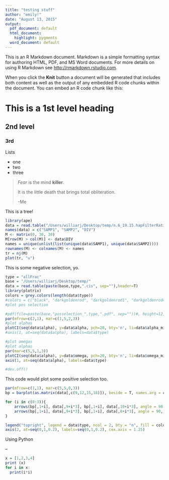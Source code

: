```yaml
---
title: "testing stuff"
author: "emily!"
date: "August 13, 2015"
output:
  pdf_document: default
  html_document:
    highlight: pygments
  word_document: default
---
```


This is an R Markdown document. Markdown is a simple formatting syntax for authoring HTML, PDF, and MS Word documents. For more details on using R Markdown see <http://rmarkdown.rstudio.com>.

When you click the **Knit** button a document will be generated that includes both content as well as the output of any embedded R code chunks within the document. You can embed an R code chunk like this:

This is a 1st level heading
=============

2nd level
----------

### 3rd

Lists

- one
- two 
- three

> *Fear* is the mind **killer**.
>
> It is the little death that brings total obliteration.
>
> -Me



This is a tree!

```r
library(ape)
data = read.table("/Users/williarj/Desktop/temp/n.6_19.15.hapFilterRatio.dist", header=F)
names(data) = c("SAMP1", "SAMP2", "DIV")
M <- matrix(0, 30, 30)
M[row(M) > col(M)] <- data$DIV
names = unique(unlist(list(unique(data$SAMP1), unique(data$SAMP2))))
rownames(M) <- colnames(M) <- names
tr = nj(M)
plot(tr, "u")

```

This is some negative selection, yo.

```r
type = "allFrac"
base = "/Users/williarj/Desktop/temp/"
data = read.table(paste(base,type,".cis", sep=""),header=T)
library(plotrix)
colors = grey.colors(length(data$type))
#colors = c("black", "darkgoldenrod", "darkgoldenrod1", "darkgoldenrod4", "darkolivegreen1", "darkolivegreen3", "cyan2", "cyan3", "cyan4", "darkorange", "darkorange3", "azure2", "azure3", "azure4")
#plot pos selection

#pdf(file=paste(base,"posselection_",type,".pdf", sep=""))#, height=12, width=12)
par(mfrow=c(2,1), mar=c(1,5,2,3))
#plot alphas
plotCI(seq(data$alpha), y=data$alpha, pch=20, bty='n', li=data$alpha_min, ui=data$alpha_max, ylab=expression("" ~ alpha), xlab="Species", xaxt="n")
#axis(1, at=seq(data$alpha), labels=data$type)

#plot omegas
#plot alphas
par(mar=c(5,5,1,3))
plotCI(seq(data$alpha), y=data$omega, pch=20, bty='n', li=data$omega_min, ui=data$omega_max, ylab=expression("" ~ omega), xlab="Species", xaxt="n")
axis(1, at=seq(data$alpha), labels=data$type)

#dev.off()
```

This code would plot some positive selection too.

```r
par(mfrow=c(1,1), mar=c(5,5,0,3))
bp = barplot(as.matrix(data[,c(9,12,15,18)]), beside = T, names.arg = c("<1", "1-10", "10-100", "100+"),xlab = expression(paste(italic('N'['e']), italic('s'), " category")), ylab = "Fraction of sites", col=colors, ylim=c(0,1.1), space = c(0.2, 1.4), axes=F)

for (i in c(0:3)){
    arrows(bp[,1+i], data[,9+i*3], bp[,1+i], data[,10+i*3], angle = 90, length = 0.05)
    arrows(bp[,1+i], data[,9+i*3], bp[,1+i], data[,8+i*3], angle = 90, length = 0.05)
}

legend("topright", legend = data$type, ncol = 2, bty = "n", fill = colors, cex=1.25)
axis(2, at=seq(0,1,0.2), labels=seq(0,1,0.2), cex.axis = 1.25)
```

Using Python

--
```r
x = [1,2,3,4]
print (x)
for i in x:
  print(i*i)
```